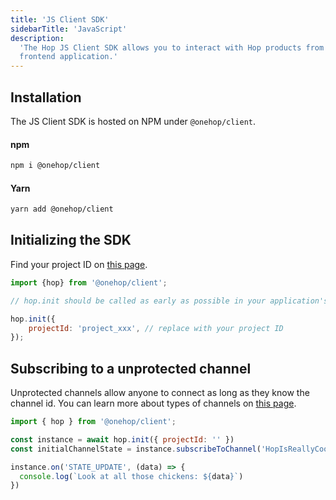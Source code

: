 ```yaml
---
title: 'JS Client SDK'
sidebarTitle: 'JavaScript'
description:
  'The Hop JS Client SDK allows you to interact with Hop products from your
  frontend application.'
---
```


## Installation

The JS Client SDK is hosted on NPM under `@onehop/client`.

#### npm

```bash
npm i @onehop/client
```

#### Yarn

```bash
yarn add @onehop/client
```

## Initializing the SDK

Find your project ID on [this page](https://console.hop.io/project/settings).

```jsx JSX
import {hop} from '@onehop/client';

// hop.init should be called as early as possible in your application's lifecycle

hop.init({
	projectId: 'project_xxx', // replace with your project ID
});
```

## Subscribing to a unprotected channel

Unprotected channels allow anyone to connect as long as they know the channel id. You can learn more about types of channels on [this page](https://react.dev/learn/manipulating-the-dom-with-refs).

```jsx JSX
import { hop } from '@onehop/client';

const instance = await hop.init({ projectId: '' })
const initialChannelState = instance.subscribeToChannel('HopIsReallyCool')

instance.on('STATE_UPDATE', (data) => {
  console.log(`Look at all those chickens: ${data}`)
})
```

